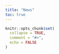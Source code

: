 ```yaml
---
title: "News"
toc: true
---
```


```r
knitr::opts_chunk$set(
  collapse = TRUE,
  comment = "#>",
  echo = FALSE
)
```

